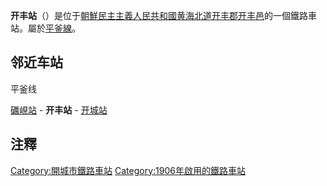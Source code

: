 {{朝鮮半島車站資訊
|公司色 = red
|文字色 = 
|站名 = 开丰站
|圖片 = 
|pxl = 
|圖片說明 =
|前一站 = [[礪峴站|礪峴]]
|前一站距離 = 7.8
|後一站距離 = 9.1
|後一站 = [[开城站|开城]]
|所屬路線 = [[平釜线|平釜线]]
|距離 = 178.2
|起點站 = [[平壤站|平壤]]
|諺文 = 개풍역
|朝鮮漢字 = 開豐驛{{notetag|name=漢名|一般而言韓語漢字均使用「豊」字，但此站使用「豐」字，與地名[[開豐邑|開豐邑]]不同。}}
|文觀部式 = Gaepung-yeok
|馬-賴式 = Kaep'ung-yŏk
|副站名 = 
|車站編號 = 
|停站路線數 = 
|所屬公司 = [[朝鮮民主主義人民共和國鐵道省|朝鮮民主主義人民共和國鐵道省]]
|所在地 =[[黄海北道|黄海北道]][[开丰郡|开丰郡]][[开丰邑|开丰邑]]
|車站構造 = 地面车站
|月台配置 = 
|啟用年月日 =1906年
|廢站年月日 = 
|上下車人次 = 
|統計年度 = 
|轉車 = 
|備註 = 
|全寬備註 = 
}}

'''开丰站'''（{{kor|名=北|諺=개풍역|漢=開豐驛|羅=Kaep'ung yŏk|f=y}}）{{notetag|name=漢名}}是位于[[朝鮮民主主義人民共和國|朝鮮民主主義人民共和國]][[黄海北道|黄海北道]][[开丰郡|开丰郡]][[开丰邑|开丰邑]]的一個鐵路車站。屬於[[平釜線|平釜線]]。

==邻近车站==
;平釜线
[[礪峴站|礪峴站]] - '''开丰站''' - [[开城站|开城站]]

==注釋==
<references group="註" />

{{朝鲜铁路小作品}}

{{平釜线}}
{{白川线}}

[[Category:開城市鐵路車站|Category:開城市鐵路車站]]
[[Category:1906年啟用的鐵路車站|Category:1906年啟用的鐵路車站]]